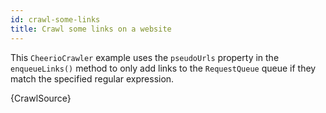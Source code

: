 ```yaml
---
id: crawl-some-links
title: Crawl some links on a website
---
```



This <CrawleeApiLink to="cheerio-crawler/class/CheerioCrawler">`CheerioCrawler`</CrawleeApiLink> example uses the <CrawleeApiLink to="core/class/PseudoUrl">`pseudoUrls`</CrawleeApiLink> property in the <CrawleeApiLink to="cheerio-crawler/interface/CheerioRequestHandlerInputs#enqueueLinks">`enqueueLinks()`</CrawleeApiLink> method to only add links to the <ApiLink to="apify/class/RequestQueue">`RequestQueue`</ApiLink> queue if they match the specified regular expression.

<RunnableCodeBlock className="language-js" type="cheerio">
	{CrawlSource}
</RunnableCodeBlock>
